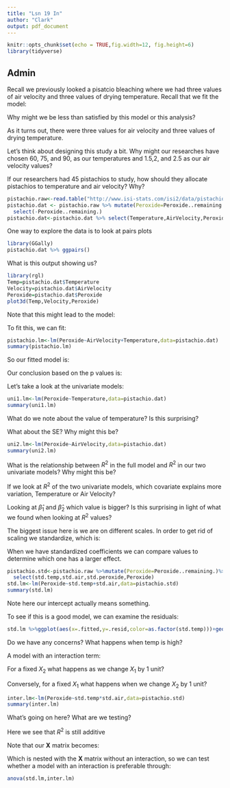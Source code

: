 ```yaml
---
title: "Lsn 19 In"
author: "Clark"
output: pdf_document
---
```


```r
knitr::opts_chunk$set(echo = TRUE,fig.width=12, fig.height=6)
library(tidyverse)
```

## Admin

Recall we previously looked a pisatcio bleaching where we had three values of air velocity and three values of drying temperature.  Recall that we fit the model:


\vspace{1.in}

Why might we be less than satisfied by this model or this analysis?

\vspace{1.in}

As it turns out, there were three values for air velocity and three values of drying temperature. 

Let's think about designing this study a bit.  Why might our researches have chosen 60, 75, and 90, as our temperatures and 1.5,2, and 2.5 as our air velocity values?

\vspace{.5in}

If our researchers had 45 pistachios to study, how should they allocate pistachios to temperature and air velocity? Why?

\vspace{1.in}


```r
pistachio.raw<-read.table("http://www.isi-stats.com/isi2/data/pistachioStudy.txt",header=T)
pistachio.dat <- pistachio.raw %>% mutate(Peroxide=Peroxide..remaining.)%>%
  select(-Peroxide..remaining.)
pistachio.dat<-pistachio.dat %>% select(Temperature,AirVelocity,Peroxide)
```

One way to explore the data is to look at pairs plots

```r
library(GGally)
pistachio.dat %>% ggpairs()
```

What is this output showing us?

\vspace{1.in}

```r
library(rgl)
Temp=pistachio.dat$Temperature
Velocity=pistachio.dat$AirVelocity
Peroxide=pistachio.dat$Peroxide
plot3d(Temp,Velocity,Peroxide)
```

Note that this might lead to the model:


\vspace{1.in}

To fit this, we can fit:

```r
pistachio.lm<-lm(Peroxide~AirVelocity+Temperature,data=pistachio.dat)
summary(pistachio.lm)
```

So our fitted model is:

\vspace{1.in}

Our conclusion based on the p values is:

\vspace{1.in}

Let's take a look at the univariate models:

```r
uni1.lm<-lm(Peroxide~Temperature,data=pistachio.dat)
summary(uni1.lm)
```

What do we note about the value of temperature?  Is this surprising?

\vspace{.5in}

What about the SE?  Why might this be?

\vspace{.5in}

```r
uni2.lm<-lm(Peroxide~AirVelocity,data=pistachio.dat)
summary(uni2.lm)
```

What is the relationship between $R^2$ in the full model and $R^2$ in our two univariate models?  Why might this be?

If we look at $R^2$ of the two univariate models, which covariate explains more variation, Temperature or Air Velocity?

\vspace{.5in}

Looking at $\hat{\beta}_1$ and $\hat{\beta}_2$ which value is bigger?  Is this surprising in light of what we found when looking at $R^2$ values?


\vspace{.5in}

The biggest issue here is we are on different scales.  In order to get rid of scaling we standardize, which is:

\vspace{.5in}

When we have standardized coefficients we can compare values to determine which one has a larger effect.

```r
pistachio.std<-pistachio.raw %>%mutate(Peroxide=Peroxide..remaining.)%>%
  select(std.temp,std.air,std.peroxide,Peroxide)
std.lm<-lm(Peroxide~std.temp+std.air,data=pistachio.std)
summary(std.lm)
```

Note here our intercept actually means something.  

\vspace{.5in}


To see if this is a good model, we can examine the residuals:

```r
std.lm %>%ggplot(aes(x=.fitted,y=.resid,color=as.factor(std.temp)))+geom_point()
```

Do we have any concerns?  What happens when temp is high?  

\vspace{.5in}

A model with an interaction term:

\vspace{1.in}

For a fixed $X_2$ what happens as we change $X_1$ by 1 unit?  

\vspace{.5in}

Conversely, for a fixed $X_1$ what happens when we change $X_2$ by 1 unit?

\vspace{.5in}

```r
inter.lm<-lm(Peroxide~std.temp*std.air,data=pistachio.std)
summary(inter.lm)
```

What's going on here?  What are we testing?  

\vspace{.5in}

Here we see that $R^2$ is still additive

Note that our $\textbf{X}$ matrix becomes:

\vspace{1.in}

Which is nested with the $\textbf{X}$ matrix without an interaction, so we can test whether a model with an interaction is preferable through:

```r
anova(std.lm,inter.lm)
```

